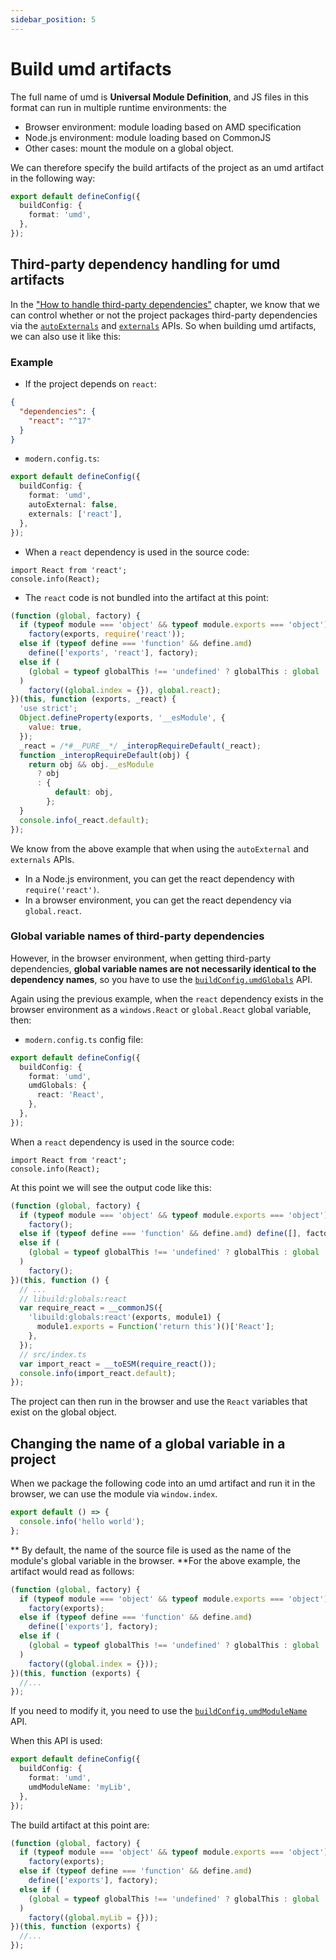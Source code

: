 ```yaml
---
sidebar_position: 5
---
```


# Build umd artifacts

The full name of umd is **Universal Module Definition**, and JS files in this format can run in multiple runtime environments: the

- Browser environment: module loading based on AMD specification
- Node.js environment: module loading based on CommonJS
- Other cases: mount the module on a global object.

We can therefore specify the build artifacts of the project as an umd artifact in the following way:

```ts
export default defineConfig({
  buildConfig: {
    format: 'umd',
  },
});
```

## Third-party dependency handling for umd artifacts

In the ["How to handle third-party dependencies"](/en/guide/advance/external-dependency) chapter, we know that we can control whether or not the project packages third-party dependencies via the [`autoExternals`](/en/api/config/build-config#autoexternal) and [`externals`](/en/api/config/build-config#externals) APIs.
So when building umd artifacts, we can also use it like this:

### Example

- If the project depends on `react`:

```json title="package.json"
{
  "dependencies": {
    "react": "^17"
  }
}
```

- `modern.config.ts`:

```ts
export default defineConfig({
  buildConfig: {
    format: 'umd',
    autoExternal: false,
    externals: ['react'],
  },
});
```

- When a `react` dependency is used in the source code:

```tsx title="src/index.ts"
import React from 'react';
console.info(React);
```

- The `react` code is not bundled into the artifact at this point:

```js title="dist/index.js"
(function (global, factory) {
  if (typeof module === 'object' && typeof module.exports === 'object')
    factory(exports, require('react'));
  else if (typeof define === 'function' && define.amd)
    define(['exports', 'react'], factory);
  else if (
    (global = typeof globalThis !== 'undefined' ? globalThis : global || self)
  )
    factory((global.index = {}), global.react);
})(this, function (exports, _react) {
  'use strict';
  Object.defineProperty(exports, '__esModule', {
    value: true,
  });
  _react = /*#__PURE__*/ _interopRequireDefault(_react);
  function _interopRequireDefault(obj) {
    return obj && obj.__esModule
      ? obj
      : {
          default: obj,
        };
  }
  console.info(_react.default);
});
```

We know from the above example that when using the `autoExternal` and `externals` APIs.

- In a Node.js environment, you can get the react dependency with `require('react')`.
- In a browser environment, you can get the react dependency via `global.react`.

### Global variable names of third-party dependencies

However, in the browser environment, when getting third-party dependencies, **global variable names are not necessarily identical to the dependency names**, so you have to use the [`buildConfig.umdGlobals`](/en/api/config/build-config#umdglobals) API.

Again using the previous example, when the `react` dependency exists in the browser environment as a `windows.React` or `global.React` global variable, then:

- `modern.config.ts` config file:

```ts
export default defineConfig({
  buildConfig: {
    format: 'umd',
    umdGlobals: {
      react: 'React',
    },
  },
});
```

When a `react` dependency is used in the source code:

```tsx title="src/index.ts"
import React from 'react';
console.info(React);
```

At this point we will see the output code like this:

```js title="dist/index.js"
(function (global, factory) {
  if (typeof module === 'object' && typeof module.exports === 'object')
    factory();
  else if (typeof define === 'function' && define.amd) define([], factory);
  else if (
    (global = typeof globalThis !== 'undefined' ? globalThis : global || self)
  )
    factory();
})(this, function () {
  // ...
  // libuild:globals:react
  var require_react = __commonJS({
    'libuild:globals:react'(exports, module1) {
      module1.exports = Function('return this')()['React'];
    },
  });
  // src/index.ts
  var import_react = __toESM(require_react());
  console.info(import_react.default);
});
```

The project can then run in the browser and use the `React` variables that exist on the global object.

## Changing the name of a global variable in a project

When we package the following code into an umd artifact and run it in the browser, we can use the module via `window.index`.

```ts title="./src/index.ts"
export default () => {
  console.info('hello world');
};
```

** By default, the name of the source file is used as the name of the module's global variable in the browser. **For the above example, the artifact would read as follows:

```js title="./dist/index.js"
(function (global, factory) {
  if (typeof module === 'object' && typeof module.exports === 'object')
    factory(exports);
  else if (typeof define === 'function' && define.amd)
    define(['exports'], factory);
  else if (
    (global = typeof globalThis !== 'undefined' ? globalThis : global || self)
  )
    factory((global.index = {}));
})(this, function (exports) {
  //...
});
```

If you need to modify it, you need to use the [`buildConfig.umdModuleName`](/en/api/config/build-config#umdmodulename) API.

When this API is used:

```ts
export default defineConfig({
  buildConfig: {
    format: 'umd',
    umdModuleName: 'myLib',
  },
});
```

The build artifact at this point are:

```js title="./dist/index.js"
(function (global, factory) {
  if (typeof module === 'object' && typeof module.exports === 'object')
    factory(exports);
  else if (typeof define === 'function' && define.amd)
    define(['exports'], factory);
  else if (
    (global = typeof globalThis !== 'undefined' ? globalThis : global || self)
  )
    factory((global.myLib = {}));
})(this, function (exports) {
  //...
});
```
